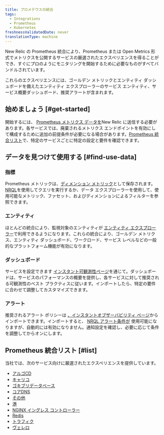 ```yaml
---
title: プロメテウスの統合
tags:
  - Integrations
  - Prometheus
  - Kubernetes
freshnessValidatedDate: never
translationType: machine
---
```


New Relic の Prometheus 統合により、Prometheus または Open Metrics 形式でメトリクスを公開するサービスの厳選されたエクスペリエンスを得ることができ、すぐにプロのようにモニタリングを開始するために必要なものがすべてバンドルされています。

これらのエクスペリエンスには、ゴールデン メトリックとエンティティ ダッシュボードを備えたエンティティ エクスプローラーのサービス エンティティ、サービス概要ダッシュボード、推奨アラートが含まれます。

## 始めましょう [#get-started]

開始するには、 [Prometheus メトリクス データを](/docs/infrastructure/prometheus-integrations/get-started/send-prometheus-metric-data-new-relic)New Relic に送信する必要があります。各サービスでは、廃棄されるメトリクス エンドポイントを有効にして構成するために追加の前提条件が必要になる場合があります。[Prometheus 統合リスト](/docs/infrastructure/prometheus-integrations/integrations-list/integrations-list-intro#list)で、特定のサービスごとに特定の設定と要件を確認できます。

## データを見つけて使用する [#find-use-data]

### 指標

Prometheus メトリックは、[ディメンション メトリック](/docs/data-apis/understand-data/metric-data/query-metric-data-type/)として保存されます。[NRQL](/docs/telemetry-data-platform/get-data/apis/query-metric-data-type/)を使用してクエリを実行するか、データ エクスプローラーを使用して、使用可能なメトリック、ファセット、およびディメンションによるフィルターを参照できます。

### エンティティ

ほとんどの統合により、監視対象のエンティティが [エンティティ エクスプローラー](/docs/new-relic-one/use-new-relic-one/ui-data/new-relic-one-entity-explorer)で利用できるようになります。これらの統合により、ゴールデン メトリクス、エンティティ ダッシュボード、ワークロード、サービス レベルなどの一般的なプラットフォーム機能が有効になります。

### ダッシュボード

サービスを設定できます <InlinePopover type="dashboards"/>[インスタント可観測性ページ](https://onenr.io/06vjAmnD3jP)を通じて。ダッシュボードは、サービスのパフォーマンスの概要を提供し、各サービスに対して推奨される可観測性のベスト プラクティスに従います。インポートしたら、特定の要件に合わせて調整してカスタマイズできます。

### アラート

推奨されるアラート ポリシーは [、インスタントオブザーバビリティ ページ](https://onenr.io/06vjAmnD3jP)からインポートできます。インポートすると、 [NRQL アラート条件が](/docs/alerts-applied-intelligence/new-relic-alerts/alert-conditions/create-nrql-alert-conditions) 使用可能になりますが、自動的には有効になりません。通知設定を確認し、必要に応じて条件を調整してからオンにします。

## Prometheus 統合リスト [#list]

当社では、次のサービス向けに厳選されたエクスペリエンスを提供しています。

* [アルゴCD](/docs/infrastructure/prometheus-integrations/integrations-list/argocd-integration)
* [キャリコ](/docs/infrastructure/prometheus-integrations/integrations-list/calico-integration)
* [ゴキブリデータベース](/docs/infrastructure/prometheus-integrations/integrations-list/cockroach-db-integration)
* [コアDNS](/docs/infrastructure/prometheus-integrations/integrations-list/core-dns-integration)
* [その他](/docs/infrastructure/prometheus-integrations/integrations-list/etcd-integration)
* [港](/docs/infrastructure/prometheus-integrations/integrations-list/harbor-integration)
* [NGINX イングレス コントローラー](/docs/infrastructure/prometheus-integrations/integrations-list/ingress-controller-integration)
* [Redis](/docs/infrastructure/prometheus-integrations/integrations-list/redis-integration)
* [トラフィク](/docs/infrastructure/prometheus-integrations/integrations-list/traefik-integration)
* [ヴェレロ](/docs/infrastructure/prometheus-integrations/integrations-list/velero-integration)